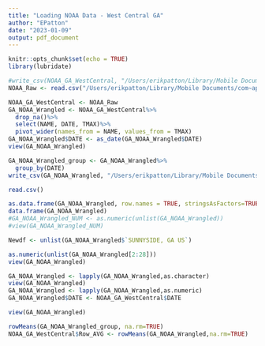 ```yaml
---
title: "Loading NOAA Data - West Central GA"
author: "EPatton"
date: "2023-01-09"
output: pdf_document
---
```


```r
knitr::opts_chunk$set(echo = TRUE)
library(lubridate)

```
```r
#write_csv(NOAA_GA_WestCentral, "/Users/erikpatton/Library/Mobile Documents/com~apple~CloudDocs/Duke/Data_Dissertation/Raw Data/NOAA_GA_WestCentral.csv")
NOAA_Raw <- read.csv("/Users/erikpatton/Library/Mobile Documents/com~apple~CloudDocs/Duke/Data_Dissertation/Raw Data/NOAA_GA_WestCentral.csv")
```

```r
NOAA_GA_WestCentral <- NOAA_Raw
GA_NOAA_Wrangled <- NOAA_GA_WestCentral%>%
  drop_na()%>%
  select(NAME, DATE, TMAX)%>%
  pivot_wider(names_from = NAME, values_from = TMAX)
GA_NOAA_Wrangled$DATE <- as_date(GA_NOAA_Wrangled$DATE)
view(GA_NOAA_Wrangled)
```

```r
GA_NOAA_Wrangled_group <- GA_NOAA_Wrangled%>%
  group_by(DATE)
write_csv(GA_NOAA_Wrangled, "/Users/erikpatton/Library/Mobile Documents/com~apple~CloudDocs/Duke/Data_Dissertation/Raw Data/GA_NOAA_Wrangled.csv")

read.csv()
```


```r
as.data.frame(GA_NOAA_Wrangled, row.names = TRUE, stringsAsFactors=TRUE)
data.frame(GA_NOAA_Wrangled)
#GA_NOAA_Wrangled_NUM <- as.numeric(unlist(GA_NOAA_Wrangled))
#view(GA_NOAA_Wrangled_NUM)

Newdf <- unlist(GA_NOAA_Wrangled$`SUNNYSIDE, GA US`)

as.numeric(unlist(GA_NOAA_Wrangled[2:28]))
view(GA_NOAA_Wrangled)

GA_NOAA_Wrangled <- lapply(GA_NOAA_Wrangled,as.character)
view(GA_NOAA_Wrangled)
GA_NOAA_Wrangled <- lapply(GA_NOAA_Wrangled,as.numeric)
GA_NOAA_Wrangled$DATE <- NOAA_GA_WestCentral$DATE

view(GA_NOAA_Wrangled)

rowMeans(GA_NOAA_Wrangled_group, na.rm=TRUE)
NOAA_GA_WestCentral$Row_AVG <- rowMeans(GA_NOAA_Wrangled,na.rm=TRUE)
```


